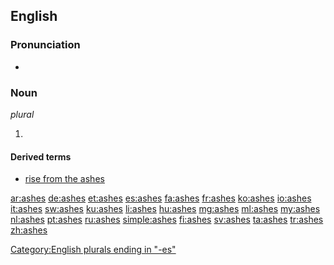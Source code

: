 {{also|Ashes}}
==English==

===Pronunciation===
* {{audio|en-us-ashes.ogg|Audio (US)|lang=en}}

===Noun===
{{head|en|plural}}  ''plural''

# {{plural of|ash|lang=en}}

====Derived terms====
* [[rise from the ashes]]

[[Category:English plurals ending in "-es"]]

[[ar:ashes]]
[[de:ashes]]
[[et:ashes]]
[[es:ashes]]
[[fa:ashes]]
[[fr:ashes]]
[[ko:ashes]]
[[io:ashes]]
[[it:ashes]]
[[sw:ashes]]
[[ku:ashes]]
[[li:ashes]]
[[hu:ashes]]
[[mg:ashes]]
[[ml:ashes]]
[[my:ashes]]
[[nl:ashes]]
[[pt:ashes]]
[[ru:ashes]]
[[simple:ashes]]
[[fi:ashes]]
[[sv:ashes]]
[[ta:ashes]]
[[tr:ashes]]
[[zh:ashes]]